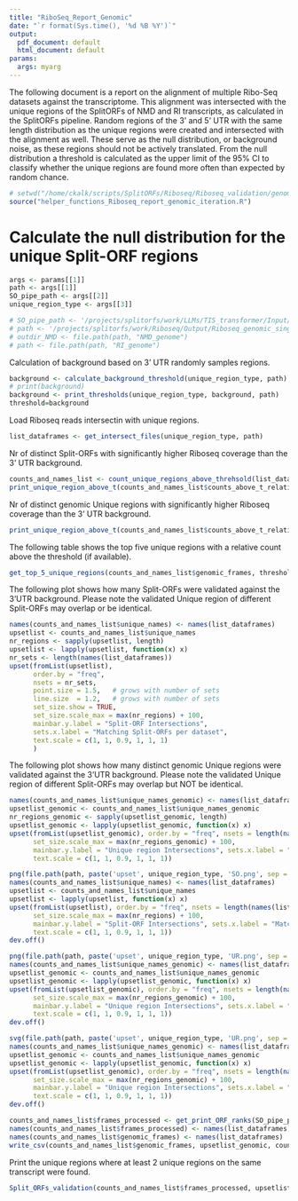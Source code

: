 ```yaml
---
title: "RiboSeq_Report_Genomic"
date: "`r format(Sys.time(), '%d %B %Y')`"
output:
  pdf_document: default
  html_document: default
params:
  args: myarg
---
```

The following document is a report on the alignment of multiple Ribo-Seq datasets against the transcriptome. This alignment was intersected with the unique regions of the SplitORFs of NMD and RI transcripts, as calculated in the SplitORFs pipeline. Random regions of the 3' and 5' UTR with the same length distribution as the unique regions were created and intersected with the alignment as well. These serve as the null distribution, or background noise, as these regions should not be actively translated. From the null distribution a threshold is calculated as the upper limit of the 95% CI to classify whether the unique regions are found more often than expected by random chance.

```r
# setwd("/home/ckalk/scripts/SplitORFs/Riboseq/Riboseq_validation/genomic/resample_random")
source("helper_functions_Riboseq_report_genomic_iteration.R")
```

# Calculate the null distribution for the unique Split-ORF regions

```r
args <- params[[1]]
path <- args[[1]]
SO_pipe_path <- args[[2]]
unique_region_type <- args[[3]]

# SO_pipe_path <- '/projects/splitorfs/work/LLMs/TIS_transformer/Input/SO_pipeline_results'
# path <- '/projects/splitorfs/work/Riboseq/Output/Riboseq_genomic_single_samples/resample'
# outdir_NMD <- file.path(path, "NMD_genome")
# path <- file.path(path, "RI_genome")
```


Calculation of background based on 3' UTR randomly samples regions.
```r

background <- calculate_background_threshold(unique_region_type, path)
# print(background)
background <- print_thresholds(unique_region_type, background, path)
threshold=background
```

Load Riboseq reads intersectin with unique regions.
```r
list_dataframes <- get_intersect_files(unique_region_type, path)
```

Nr of distinct Split-ORFs with significantly higher Riboseq coverage than the 3' UTR background.
```r
counts_and_names_list <- count_unique_regions_above_threhsold(list_dataframes, threshold)
print_unique_region_above_t(counts_and_names_list$counts_above_t_relative_length, list_dataframes)
```

Nr of distinct genomic Unique regions with significantly higher Riboseq coverage than the 3' UTR background.
```r
print_unique_region_above_t(counts_and_names_list$counts_above_t_relative_length_genomic, list_dataframes)
```



The following table shows the top five unique regions with a relative count above the threshold (if available).
```r
get_top_5_unique_regions(counts_and_names_list$genomic_frames, threshold)
```




The following plot shows how many Split-ORFs were validated against the 3'UTR background.
Please note the validated Unique region of different Split-ORFs may overlap or be identical.

```r
names(counts_and_names_list$unique_names) <- names(list_dataframes)
upsetlist <- counts_and_names_list$unique_names
nr_regions <- sapply(upsetlist, length)
upsetlist <- lapply(upsetlist, function(x) x)
nr_sets <- length(names(list_dataframes))
upset(fromList(upsetlist), 
      order.by = "freq",
      nsets = nr_sets,
      point.size = 1.5,   # grows with number of sets
      line.size  = 1.2,   # grows with number of sets
      set_size.show = TRUE,
      set_size.scale_max = max(nr_regions) + 100, 
      mainbar.y.label = "Split-ORF Intersections", 
      sets.x.label = "Matching Split-ORFs per dataset",
      text.scale = c(1, 1, 0.9, 1, 1, 1)
      )
```

The following plot shows how many distinct genomic Unique regions were validated against the 3'UTR background.
Please note the validated Unique region of different Split-ORFs may overlap but NOT be identical.
```r
names(counts_and_names_list$unique_names_genomic) <- names(list_dataframes)
upsetlist_genomic <- counts_and_names_list$unique_names_genomic
nr_regions_genomic <- sapply(upsetlist_genomic, length)
upsetlist_genomic <- lapply(upsetlist_genomic, function(x) x)
upset(fromList(upsetlist_genomic), order.by = "freq", nsets = length(names(list_dataframes)), point.size = 2.25, line.size = 1.5, set_size.show = TRUE,
      set_size.scale_max = max(nr_regions_genomic) + 100, 
      mainbar.y.label = "Unique region Intersections", sets.x.label = "Matching unique regions per dataset",
      text.scale = c(1, 1, 0.9, 1, 1, 1))
```

```r
png(file.path(path, paste('upset', unique_region_type, 'SO.png', sep = '_')))
names(counts_and_names_list$unique_names) <- names(list_dataframes)
upsetlist <- counts_and_names_list$unique_names
upsetlist <- lapply(upsetlist, function(x) x)
upset(fromList(upsetlist), order.by = "freq", nsets = length(names(list_dataframes)), point.size = 2.25, line.size = 1.5, set_size.show = TRUE,
      set_size.scale_max = max(nr_regions) + 100, 
      mainbar.y.label = "Split-ORF Intersections", sets.x.label = "Matching Split-ORFs per dataset",
      text.scale = c(1, 1, 0.9, 1, 1, 1))
dev.off()
```


```r
png(file.path(path, paste('upset', unique_region_type, 'UR.png', sep = '_')))
names(counts_and_names_list$unique_names_genomic) <- names(list_dataframes)
upsetlist_genomic <- counts_and_names_list$unique_names_genomic
upsetlist_genomic <- lapply(upsetlist_genomic, function(x) x)
upset(fromList(upsetlist_genomic), order.by = "freq", nsets = length(names(list_dataframes)), point.size = 2.25, line.size = 1.5, set_size.show = TRUE,
      set_size.scale_max = max(nr_regions_genomic) + 100, 
      mainbar.y.label = "Unique region Intersections", sets.x.label = "Matching unique regions per dataset",
      text.scale = c(1, 1, 0.9, 1, 1, 1))
dev.off()
```

```r
svg(file.path(path, paste('upset', unique_region_type, 'UR.png', sep = '_')))
names(counts_and_names_list$unique_names_genomic) <- names(list_dataframes)
upsetlist_genomic <- counts_and_names_list$unique_names_genomic
upsetlist_genomic <- lapply(upsetlist_genomic, function(x) x)
upset(fromList(upsetlist_genomic), order.by = "freq", nsets = length(names(list_dataframes)), point.size = 2.25, line.size = 1.5, set_size.show = TRUE,
      set_size.scale_max = max(nr_regions_genomic) + 100, 
      mainbar.y.label = "Unique region Intersections", sets.x.label = "Matching unique regions per dataset",
      text.scale = c(1, 1, 0.9, 1, 1, 1))
dev.off()
```


```r
counts_and_names_list$frames_processed <- get_print_ORF_ranks(SO_pipe_path, counts_and_names_list$frames_processed)
names(counts_and_names_list$frames_processed) <- names(list_dataframes)
names(counts_and_names_list$genomic_frames) <- names(list_dataframes)
write_csv(counts_and_names_list$genomic_frames, upsetlist_genomic, counts_and_names_list$frames_processed, upsetlist, path)
```


Print the unique regions where at least 2 unique regions on the same transcript were found.
```r
Split_ORFs_validation(counts_and_names_list$frames_processed, upsetlist, path)
```



